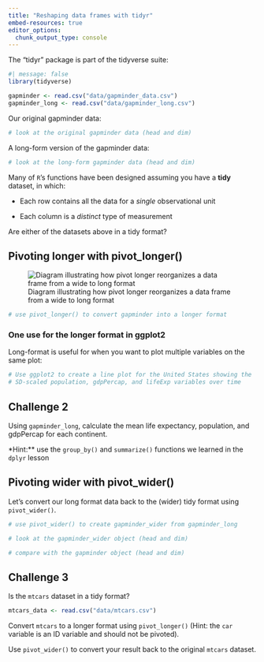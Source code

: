 ```yaml
---
title: "Reshaping data frames with tidyr"
embed-resources: true
editor_options: 
  chunk_output_type: console
---
```



The "tidyr" package is part of the tidyverse suite:

```r
#| message: false
library(tidyverse)
```


```r
gapminder <- read.csv("data/gapminder_data.csv")
gapminder_long <- read.csv("data/gapminder_long.csv")
```


Our original gapminder data:

```r
# look at the original gapminder data (head and dim)

```

A long-form version of the gapminder data:

```r
# look at the long-form gapminder data (head and dim)

```

Many of `R`'s functions have been designed assuming you have a **tidy** dataset, in which:

- Each row contains all the data for a *single* observational unit

- Each column is a *distinct* type of measurement




Are either of the datasets above in a tidy format?


















## Pivoting longer with pivot_longer()

![Diagram illustrating how pivot longer reorganizes a data frame from a wide to long format](figs/14-tidyr-fig3.png)


```r
# use pivot_longer() to convert gapminder into a longer format 

```









### One use for the longer format in ggplot2

Long-format is useful for when you want to plot multiple variables on the same plot:

```r
# Use ggplot2 to create a line plot for the United States showing the 
# SD-scaled population, gdpPercap, and lifeExp variables over time 

```




::: {.callout}
## Challenge 2

Using `gapminder_long`, calculate the mean life expectancy, population, and gdpPercap for each continent.

*Hint:** use the `group_by()` and `summarize()` functions we learned in the `dplyr` lesson

:::









## Pivoting wider with pivot_wider()

Let's convert our long format data back to the (wider) tidy format using `pivot_wider()`.

```r
# use pivot_wider() to create gapminder_wider from gapminder_long 

```


```r
# look at the gapminder_wider object (head and dim)

```



```r
# compare with the gapminder object (head and dim)

```








::: {.callout}
## Challenge 3

Is the `mtcars` dataset in a tidy format?

```r
mtcars_data <- read.csv("data/mtcars.csv") 
```

Convert `mtcars` to a longer format using `pivot_longer()` (Hint: the `car` variable is an ID variable and should not be pivoted). 

Use `pivot_wider()` to convert your result back to the original `mtcars` dataset.


:::

